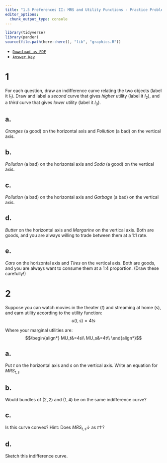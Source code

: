 ```yaml
---
title: "1.5 Preferences II: MRS and Utility Functions - Practice Problems"
editor_options: 
  chunk_output_type: console
---
```


```r
library(tidyverse)
library(pander)
source(file.path(here::here(), "lib", "graphics.R"))
```

- [<i class="fas fa-file-pdf"></i> `Download as PDF`](/practice/1.5-practice.pdf)
- [<i class="fas fa-file-pdf"></i> `Answer Key`](/practice/1.5-practice-answers.pdf)

# 1 

For each question, draw an indifference curve relating the two objects (label it $I_1$). Draw and label a *second* curve that gives *higher* utility (label it $I_2$), and a *third* curve that gives *lower* utility (label it $I_0$).

## a. 
*Oranges* (a good) on the horizontal axis and *Pollution* (a bad) on the vertical axis. 

## b.
*Pollution* (a bad) on the horizontal axis and *Soda* (a good) on the vertical axis.

## c.
*Pollution* (a bad) on the horizontal axis and *Garbage* (a bad) on the vertical axis.

## d.
*Butter* on the horizontal axis and *Margarine* on the vertical axis. Both are goods, and you are always willing to trade between them at a 1:1 rate.

## e.
*Cars* on the horizontal axis and *Tires* on the vertical axis. Both are goods, and you are always want to consume them at a 1:4 proportion. (Draw these carefully!)


# 2 

Suppose you can watch movies in the theater ($t$) and streaming at home ($s$), and earn utility according to the utility function: 
$$u(t,s)=4ts$$

Where your marginal utilities are: 
$$\begin{align*}
MU_t&=4s\\
MU_s&=4t\\ \end{align*}$$

## a. 
Put $t$ on the horizontal axis and $s$ on the vertical axis. Write an equation for $MRS_{t,s}$ 

## b. 
Would bundles of $(2,2)$ and $(1,4)$ be on the same indifference curve?

## c.
Is this curve convex? Hint: Does $MRS_{t,s} \downarrow$ as $t \uparrow$? 

## d.
Sketch this indifference curve. 